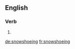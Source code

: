 ==English==

===Verb===
{{head|en}}

# {{present participle of|snowshoe|lang=en}}

[[de:snowshoeing]]
[[fr:snowshoeing]]